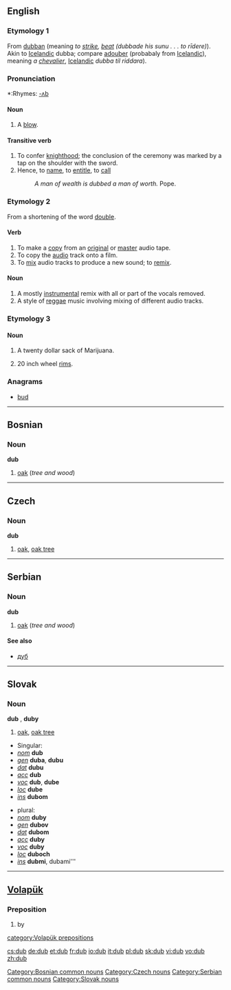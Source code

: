 ==English==

{{webster}}
===Etymology 1===
From {{ang}} [[dubban]] (meaning ''to [[strike]], [[beat]] (dubbade his sunu . . . to rīdere)''). Akin to [[Icelandic]] dubba; compare [[adouber]] (probabaly from [[Icelandic]]), meaning ''a [[chevalier]]'', [[Icelandic]] ''dubba til riddara'').

===Pronunciation===
*:Rhymes: [[Rhymes:English:-ʌb|-ʌb]]

====Noun====
{{en-noun}}
# {{obsolete}} A [[blow]].

====Transitive verb====
{{en-verb|dub|b|ing}}

#To confer [[knighthood]]; the conclusion of the ceremony was marked by a tap on the shoulder with the sword. 
#Hence, to [[name]], to [[entitle]], to [[call]]
#:''A man of wealth is dubbed a man of worth.'' Pope.

===Etymology 2===
From a shortening of the word [[double]].

====Verb====
{{en-verb|dub|b|ing}}

# To make a [[copy]] from an [[original]] or [[master]] audio tape.
# To copy the [[audio]] track onto a film.
# To [[mix]] audio tracks to produce a new sound; to [[remix]].

====Noun====
{{en-noun|-}}
# A mostly [[instrumental]] remix with all or part of the vocals removed.
# A style of [[reggae]] music involving mixing of different audio tracks.

===Etymology 3===
====Noun====
{{en-noun}}
# {{slang}} A twenty dollar sack of Marijuana.
# {{slang}} 20 inch wheel [[rims]].

===Anagrams===
*[[bud]]

----

==Bosnian==
===Noun===
'''dub''' {{m}}
# [[oak]] (''tree and wood'')

[[Category:Bosnian common nouns]]

----

==Czech==
===Noun===
'''dub''' {{m}}
#[[oak]], [[oak tree]]

[[Category:Czech nouns]]

----

==Serbian==
===Noun===
'''dub''' {{m}}
# [[oak]] (''tree and wood'')
====See also====
*[[дуб#Serbian|дуб]]

[[Category:Serbian common nouns]]

----

==Slovak==
===Noun===
'''dub''' {{m}}, '''duby''' {{p}}
#[[oak]], [[oak tree]]

*Singular:
* ''[[nominative|nom]]'' '''dub'''
* ''[[genitive|gen]]'' '''duba''', '''dubu'''
* ''[[dative|dat]]'' '''dubu'''
* ''[[accusative|acc]]'' '''dub'''
* ''[[vocative|voc]]'' '''dub''', '''dube'''
* ''[[locative|loc]]'' '''dube'''
* ''[[instrumental|ins]]'' '''dubom'''

*plural:
* ''[[nominative|nom]]'' '''duby'''
* ''[[genitive|gen]]'' '''dubov'''
* ''[[dative|dat]]'' '''dubom'''
* ''[[accusative|acc]]'' '''duby'''
* ''[[vocative|voc]]'' '''duby'''
* ''[[locative|loc]]'' '''duboch'''
* ''[[instrumental|ins]]'' '''dubmi''', dubami'''

[[Category:Slovak nouns]]

----

==[[Volapük]]==
===Preposition===
# by

[[category:Volapük prepositions]]

[[cs:dub]]
[[de:dub]]
[[et:dub]]
[[fr:dub]]
[[io:dub]]
[[it:dub]]
[[pl:dub]]
[[sk:dub]]
[[vi:dub]]
[[vo:dub]]
[[zh:dub]]